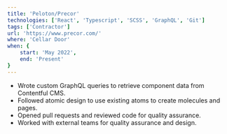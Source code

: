 ```yaml
---
title: 'Peloton/Precor'
technologies: ['React', 'Typescript', 'SCSS', 'GraphQL', 'Git']
tags: ['Contractor']
url: 'https://www.precor.com/'
where: 'Cellar Door'
when: {
    start: 'May 2022',
    end: 'Present'
}
---
```


- Wrote custom GraphQL queries to retrieve component data from Contentful CMS.
- Followed atomic design to use existing atoms to create molecules and pages.
- Opened pull requests and reviewed code for quality assurance.
- Worked with external teams for quality assurance and design.

